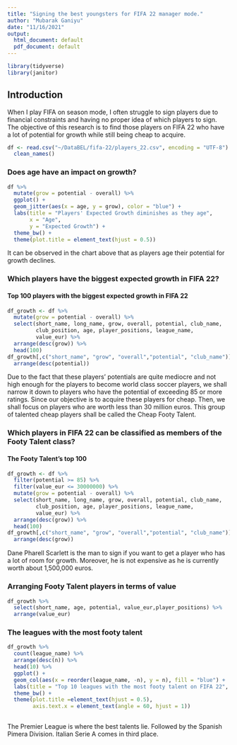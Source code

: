 ```yaml
---
title: "Signing the best youngsters for FIFA 22 manager mode."
author: "Mubarak Ganiyu"
date: "11/16/2021"
output:
  html_document: default
  pdf_document: default
---
```



```r
library(tidyverse)
library(janitor)
```

## Introduction

When I play FIFA on season mode, I often struggle to sign players due to financial constraints and having no proper idea of which players to sign. The objective of this research is to find those players on FIFA 22 who have a lot of potential for growth while still being cheap to acquire. 

```r
df <- read.csv("~/DataBEL/fifa-22/players_22.csv", encoding = "UTF-8") %>% 
  clean_names()
```

### Does age have an impact on growth?

```r
df %>% 
  mutate(grow = potential - overall) %>%
  ggplot() +
  geom_jitter(aes(x = age, y = grow), color = "blue") +
  labs(title = "Players' Expected Growth diminishes as they age",
       x = "Age",
       y = "Expected Growth") +
  theme_bw() +
  theme(plot.title = element_text(hjust = 0.5))
```

It can be observed in the chart above that as players age their potential for growth declines. 

### Which players have the biggest expected growth in FIFA 22?

#### Top 100 players with the biggest expected growth in FIFA 22

```r
df_growth <- df %>% 
  mutate(grow = potential - overall) %>% 
  select(short_name, long_name, grow, overall, potential, club_name,
         club_position, age, player_positions, league_name,
         value_eur) %>% 
  arrange(desc(grow)) %>% 
  head(100)
df_growth[,c("short_name", "grow", "overall","potential", "club_name")] %>% 
  arrange(desc(potential))
```

Due to the fact that these players' potentials are quite mediocre and not high enough for the players to become world class soccer players, we shall narrow it down to players who have the potential of exceeding 85 or more ratings. Since our objective is to acquire these players for cheap. Then, we shall focus on players who are worth less than 30 million euros. This group of talented cheap players shall be called the Cheap Footy Talent.

### Which players in FIFA 22 can be classified as members of the Footy Talent class?

#### The Footy Talent's top 100

```r
df_growth <- df %>% 
  filter(potential >= 85) %>% 
  filter(value_eur <= 30000000) %>% 
  mutate(grow = potential - overall) %>% 
  select(short_name, long_name, grow, overall, potential, club_name,
         club_position, age, player_positions, league_name,
         value_eur) %>% 
  arrange(desc(grow)) %>% 
  head(100)
df_growth[,c("short_name", "grow", "overall","potential", "club_name")] %>% 
  arrange(desc(grow))
```
Dane Pharell Scarlett is the man to sign if you want to get a player who has a lot of room for growth. Moreover, he is not expensive as he is currently worth about 1,500,000 euros.

### Arranging Footy Talent players in terms of value

```r
df_growth %>% 
  select(short_name, age, potential, value_eur,player_positions) %>% 
  arrange(value_eur)
```


### The leagues with the most footy talent

```r
df_growth %>% 
  count(league_name) %>%
  arrange(desc(n)) %>% 
  head(10) %>% 
  ggplot() +
  geom_col(aes(x = reorder(league_name, -n), y = n), fill = "blue") +
  labs(title = "Top 10 leagues with the most footy talent on FIFA 22", x = "League", y = "Number of Talent") +
  theme_bw() +
  theme(plot.title =element_text(hjust = 0.5),
        axis.text.x = element_text(angle = 60, hjust = 1))
  
```

The Premier League is where the best talents lie. Followed by the Spanish Pimera Division. Italian Serie A comes in third place.
